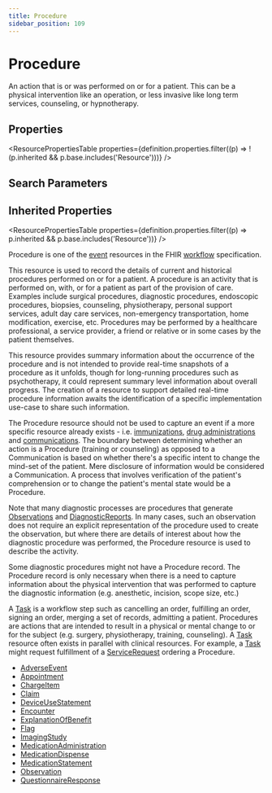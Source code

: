 ```yaml
---
title: Procedure
sidebar_position: 109
---
```



# Procedure

An action that is or was performed on or for a patient. This can be a physical intervention like an operation, or less invasive like long term services, counseling, or hypnotherapy.

<Tabs queryString="section">
  <TabItem value="schema" label="Schema" default>

## Properties

<ResourcePropertiesTable
  properties={definition.properties.filter((p) => !(p.inherited && p.base.includes('Resource')))}
/>

## Search Parameters

<SearchParamsTable searchParams={definition.searchParameters} />

## Inherited Properties

<ResourcePropertiesTable properties={definition.properties.filter((p) => p.inherited && p.base.includes('Resource'))} />

  </TabItem>
<TabItem value="usage" label="Usage">
<div> <a name="scope"></a>  <p>Procedure is one of the <a href="https://www.hl7.org/fhir/workflow.html#event">event</a> resources in the FHIR <a href="https://www.hl7.org/fhir/workflow.html">workflow</a> specification.</p>  <p> This resource is used to record the details of current and historical procedures performed on or for a patient. A procedure is an activity  that is performed on, with, or for a patient as part of the provision of care. Examples include surgical  procedures, diagnostic procedures, endoscopic procedures, biopsies, counseling, physiotherapy, personal support services, adult day care services, non-emergency transportation, home modification, exercise, etc. <Link to="/docs/api/fhir/resources/procedure">Procedures</Link> may be performed by a healthcare professional, a service provider, a friend or relative or in some cases by the patient themselves. </p> <p> This resource provides summary information about the occurrence of the procedure and is not intended to provide real-time snapshots of a procedure as it unfolds, though for long-running procedures such as psychotherapy, it could represent summary level information about overall progress.  The creation of a resource to support detailed real-time procedure information awaits the identification of a specific implementation use-case to share such information. </p> </div>
</TabItem>
<TabItem value="relationships" label="Relationships">
<div> <a name="bnr"></a>  <p> The <Link to="/docs/api/fhir/resources/procedure">Procedure</Link> resource should not be used to capture an event if a more specific resource already exists - i.e.  <a href="/docs/api/fhir/resources/immunization">immunizations</a>, <a href="/docs/api/fhir/resources/medicationadministration">drug administrations</a> and <a href="/docs/api/fhir/resources/communication">communications</a>. The boundary between determining whether an action is a <Link to="/docs/api/fhir/resources/procedure">Procedure</Link>  (training or counseling) as opposed to a <Link to="/docs/api/fhir/resources/communication">Communication</Link> is based on whether there's a specific intent to change the mind-set of the patient.  Mere disclosure of information would be considered a <Link to="/docs/api/fhir/resources/communication">Communication</Link>.  A process that involves verification of the patient's comprehension or to change the patient's mental state would be a <Link to="/docs/api/fhir/resources/procedure">Procedure</Link>. </p> <p> Note that many diagnostic processes are procedures that generate <a href="/docs/api/fhir/resources/observation">Observations</a> and  <a href="/docs/api/fhir/resources/diagnosticreport">DiagnosticReports</a>. In many cases,  such an observation does not require an explicit representation of the procedure used to create the  observation, but where there are details of interest about how the diagnostic procedure was performed,  the <Link to="/docs/api/fhir/resources/procedure">Procedure</Link> resource is used to describe the activity. </p> <p> Some diagnostic procedures might not have a <Link to="/docs/api/fhir/resources/procedure">Procedure</Link> record. The <Link to="/docs/api/fhir/resources/procedure">Procedure</Link> record is only necessary when  there is a need to capture information about the physical intervention that was performed to capture the diagnostic  information (e.g. anesthetic, incision, scope size, etc.)</p> <p> A <a href="/docs/api/fhir/resources/task">Task</a> is a workflow step such as cancelling an order, fulfilling an order, signing an order, merging a set of records, admitting a patient.  <Link to="/docs/api/fhir/resources/procedure">Procedures</Link> are actions that are intended to result in a physical or mental change to or for the subject (e.g. surgery, physiotherapy, training, counseling).  A <a href="/docs/api/fhir/resources/task">Task</a> resource often exists in parallel with clinical resources. For example, a <a href="/docs/api/fhir/resources/task">Task</a> might request fulfillment of a <a href="/docs/api/fhir/resources/servicerequest">ServiceRequest</a> ordering a <Link to="/docs/api/fhir/resources/procedure">Procedure</Link>. </p>  </div>
</TabItem>

<TabItem value="referencedBy" label="Referenced By">
<ul><li><a href="/docs/api/fhir/resources/adverseevent">AdverseEvent</a></li>
<li><a href="/docs/api/fhir/resources/appointment">Appointment</a></li>
<li><a href="/docs/api/fhir/resources/chargeitem">ChargeItem</a></li>
<li><a href="/docs/api/fhir/resources/claim">Claim</a></li>
<li><a href="/docs/api/fhir/resources/deviceusestatement">DeviceUseStatement</a></li>
<li><a href="/docs/api/fhir/resources/encounter">Encounter</a></li>
<li><a href="/docs/api/fhir/resources/explanationofbenefit">ExplanationOfBenefit</a></li>
<li><a href="/docs/api/fhir/resources/flag">Flag</a></li>
<li><a href="/docs/api/fhir/resources/imagingstudy">ImagingStudy</a></li>
<li><a href="/docs/api/fhir/resources/medicationadministration">MedicationAdministration</a></li>
<li><a href="/docs/api/fhir/resources/medicationdispense">MedicationDispense</a></li>
<li><a href="/docs/api/fhir/resources/medicationstatement">MedicationStatement</a></li>
<li><a href="/docs/api/fhir/resources/observation">Observation</a></li>
<li><a href="/docs/api/fhir/resources/questionnaireresponse">QuestionnaireResponse</a></li></ul>
</TabItem>
</Tabs>
